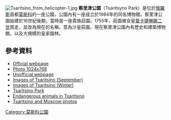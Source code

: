 [[File:Tsaritsino_from_helicopter-1.jpg|thumb]]
'''察里津公園'''（Tsaritsyno Park）是位於[[俄羅斯|俄羅斯]]首都[[莫斯科|莫斯科]]的一座公園，公園內有一座成立於1984年的同名博物館。察里津公園始建於16世紀後期，當時是一座貴族莊園。1755年，莊園被女皇[[葉卡捷琳娜二世|葉卡捷琳娜二世]]買走，並改為現在的名稱，意為沙皇莊園。現在察里津公園內有歷史和建築博物館，以及大規模的皇家園林。
==參考資料==
{{commonscat|Tsaritsyno Park}}
* [https://web.archive.org/web/20110421184706/http://tsaritsyno.net/ Official webpage] {{en icon}} {{ru icon}}
* [http://www.otdihinfo.ru/photo/382.html Photo 1024x768]{{Wayback|url=http://www.otdihinfo.ru/photo/382.html |date=20200821055951 }}
* [http://www.harbo.narod.ru/ Unofficial webpage]{{Wayback|url=http://www.harbo.narod.ru/ |date=20200821055422 }} {{ru icon}}
* [http://www.pbase.com/mfursov/moscow_2007_tsaritsino/ Images of Tsaritsino (September)]{{Wayback|url=http://www.pbase.com/mfursov/moscow_2007_tsaritsino/ |date=20160303224618 }}
* [http://fotoplenka.ru/catalog/rubr46/album45491/ Images of Tsaritsino (Winter)]{{Dead link|date=2019年4月 |bot=InternetArchiveBot |fix-attempted=yes }} {{ru icon}}
* [https://web.archive.org/web/20070928002717/http://www.ugmos.ru/park/park.asp?nomer_parka=1 Tsaritsino Park] {{ru icon}}
* [https://web.archive.org/web/20080505061220/http://community.livejournal.com/ubili_pochvu/11500.html Endangerous animals in Tsaritsino] {{ru icon}}
* [http://www.gilevich.com/photo_galleries/Moscow/315 Tsaritsino and Moscow photos]{{Wayback|url=http://www.gilevich.com/photo_galleries/Moscow/315 |date=20170609223137 }} {{en icon}}
{{Coord|55|36|54|N|37|40|55|E|display=title|region:RU_type:landmark_source:dewiki}}
[[Category:莫斯科公園|Category:莫斯科公園]]